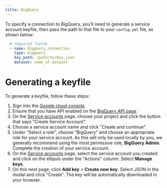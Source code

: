 ```yaml
---
title: BigQuery
---
```


To specify a connection to BigQuery, you'll need to generate a service account
keyfile, then pass the path to that file to your `config.yml` file, as shown below:

```yaml
  # required fields
  - name: bigquery_connection
    type: bigquery
    key_path: /path/to/key.json
    dataset: name_of_dataset
```

# Generating a keyfile

To generate a keyfile, follow these steps:

1. Sign into the [Google cloud console](https://console.cloud.google.com/).
2. Ensure that you have API enabled on the [BigQuery API page](https://console.cloud.google.com/apis/library/bigquery.googleapis.com).
3. On the [Service accounts](https://console.cloud.google.com/projectselector2/iam-admin/serviceaccounts) page, choose your project and click the button that says "Create Service Account".
4. Choose a service account name and click "Create and continue".
5. Under "Select a role", choose "BigQuery" and choose an appropriate role for your service account. As this will only be used locally by you, we generally recommend using the most permissive role, **BigQuery Admin**. Complete the creation of your service account.
6. On the [Service accounts](https://console.cloud.google.com/projectselector2/iam-admin/serviceaccounts) page, select the service account you created and click on the ellipsis under the "Actions" column. Select **Manage keys**.
7. On this next page, click **Add key** > **Create new key**. Select JSON in the modal and click "Create". The key will be automatically downloaded in your browser.
